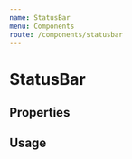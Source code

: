 ```yaml
---
name: StatusBar
menu: Components
route: /components/statusbar
---
```



# StatusBar

## Properties

<Props of={StatusBar} />

## Usage

<Playground>
  <StatusBar
    status = {[
      {
        label: "Yes",
        amount: 300,
        color: "green"
      },
      {
        label: "No",
        amount: 200,
        color: "orange"
      },
      {
        label: "Maybe",
        amount: 500,
        color: "blue"
      }
    ]}
    markerPosition = "50%"
    max={5000}
  />
  <br/>
  <br/>
  <StatusBar
    status = {[
      {
        label: "Yes",
        amount: 300,
        color: "green"
      },
      {
        label: "No",
        amount: 200,
        color: "orange"
      }
    ]}
    markerPosition = "50%"
    max={5000}
  />
  <br/>
  <br/>
  <StatusBar
    status = {[
      {
        label: "Yes",
        amount: 300,
        color: "green"
      },
      {
        label: "No",
        amount: 200,
        color: "orange"
      }
    ]}
    showMarker={false}
  />
</Playground>
